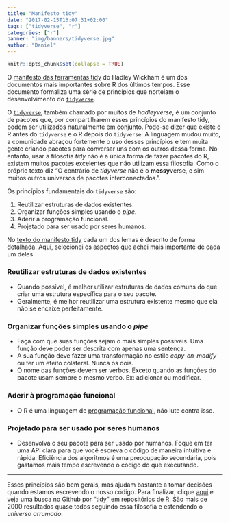```yaml
---
title: "Manifesto tidy"
date: "2017-02-15T13:07:31+02:00"
tags: ["tidyverse", "r"]
categories: ["r"]
banner: "img/banners/tidyverse.jpg"
author: "Daniel"
---
```


```r
knitr::opts_chunk$set(collapse = TRUE)
```

O [manifesto das ferramentas tidy](https://cran.r-project.org/web/packages/tidyverse/vignettes/manifesto.html) 
do Hadley Wickham é um dos documentos mais importantes sobre R dos últimos tempos. 
Esse documento formaliza uma série de princípios que norteiam o desenvolvimento do
[`tidyverse`](http://tidyverse.org/).

O [`tidyverse`](http://tidyverse.org/), também chamado por muitos de *hadleyverse*, 
é um conjunto de pacotes que, por compartilharem esses princípios do manifesto tidy, 
podem ser utilizados naturalmente em conjunto. Pode-se dizer que existe o R antes do 
`tidyverse` e o R depois do `tidyverse`. A linguagem mudou muito, a comunidade abraçou
fortemente o uso desses princípios e tem muita gente criando pacotes para conversar
uns com os outros dessa forma. No entanto, usar a filosofia *tidy* não é a única forma 
de fazer pacotes do R, existem muitos pacotes excelentes que não utilizam essa filosofia. 
Como o próprio texto diz "O contrário de *tidyverse* não é o **messy**verse, e sim muitos outros universos de pacotes interconectados.".

Os princípios fundamentais do `tidyverse` são:

1. Reutilizar estruturas de dados existentes.
2. Organizar funções simples usando o *pipe*.
3. Aderir à programação funcional.
4. Projetado para ser usado por seres humanos.

No [texto do manifesto tidy](https://cran.r-project.org/web/packages/tidyverse/vignettes/manifesto.html)
cada um dos lemas é descrito de forma detalhada. Aqui, selecionei os aspectos que
achei mais importante de cada um deles.

### Reutilizar estruturas de dados existentes

* Quando possível, é melhor utilizar estruturas de dados comuns do que criar uma 
estrutura específica para o seu pacote.
* Geralmente, é melhor reutilizar uma estrutura existente mesmo que ela não se 
encaixe perfeitamente.

### Organizar funções simples usando o *pipe*

* Faça com que suas funções sejam o mais simples possíveis. Uma função deve poder
ser descrita com apenas uma sentença.
* A sua função deve fazer uma transformação no estilo *copy-on-modify* ou ter um
efeito colateral. Nunca os dois.
* O nome das funções devem ser verbos. Exceto quando as funções do pacote usam sempre
o mesmo verbo. Ex: adicionar ou modificar.

### Aderir à programação funcional

* O R é uma linguagem de [programação funcional](https://pt.wikipedia.org/wiki/Programa%C3%A7%C3%A3o_funcional), não lute contra
isso.

### Projetado para ser usado por seres humanos

* Desenvolva o seu pacote para ser usado por humanos. Foque em ter uma API clara 
para que você escreva o código de maneira intuitiva e rápida. Eficiência dos 
algoritmos é uma preocupação secundária, pois gastamos mais tempo escrevendo o código
do que executando.

------------

Esses princípios são bem gerais, mas ajudam bastante a tomar decisões quando 
estamos escrevendo o nosso código. Para finalizar, clique [aqui](https://github.com/search?utf8=%E2%9C%93&q=tidy+language%3Ar) 
e veja uma busca no Github por "tidy" em repositórios de R. São mais de 2000 resultados
quase todos seguindo essa filosofia e estendendo o *universo arrumado*.

